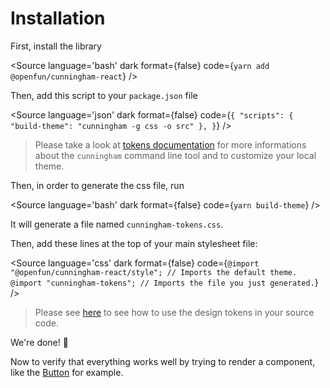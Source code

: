 
<Meta title="Getting Started/Installation"/>

# Installation

First, install the library

<Source
  language='bash'
  dark
  format={false}
  code={`
  yarn add @openfun/cunningham-react
  `}
/>

Then, add this script to your `package.json` file

<Source
  language='json'
  dark
  format={false}
  code={`
{
  "scripts": {
    "build-theme": "cunningham -g css -o src"
  },
}
`}
/>

> Please take a look at [tokens documentation](https://github.com/openfun/cunningham/tree/main/packages/tokens#configuration-file) for more informations about the `cunningham` command line tool and to customize your local theme.

Then, in order to generate the css file, run

<Source
  language='bash'
  dark
  format={false}
  code={`
  yarn build-theme
  `}
/>

It will generate a file named `cunningham-tokens.css`.

Then, add these lines at the top of your main stylesheet file:


<Source
  language='css'
  dark
  format={false}
  code={`
@import "@openfun/cunningham-react/style"; // Imports the default theme.
@import "cunningham-tokens"; // Imports the file you just generated.
  `}
/>

> Please see [here](https://github.com/openfun/cunningham/tree/main/packages/tokens#use-the-design-tokens) to see how to use the design tokens in your source code.

We're done! 🎉

Now to verify that everything works well by trying to render a component, like the [Button](?path=/story/components-button-doc--page) for example.


